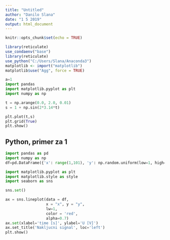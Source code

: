 ```yaml
---
title: "Untitled"
author: "Danilo Slana"
date: "1 5 2019"
output: html_document
---
```


```r
knitr::opts_chunk$set(echo = TRUE)
```


```r
library(reticulate)
use_condaenv("base")
library(reticulate)
use_python("C:/Users/Slana/Anaconda3")
matplotlib <- import("matplotlib")
matplotlib$use("Agg", force = TRUE)
```

```python
a=1
import pandas
import matplotlib.pyplot as plt
import numpy as np

t = np.arange(0.0, 2.0, 0.01)
s = 1 + np.sin(2*3.14*t)

plt.plot(t,s)
plt.grid(True)
plt.show()

```



## Python, primer za 1

```python
import pandas as pd
import numpy as np
df=pd.DataFrame({'x': range(1,101), 'y': np.random.uniform(low=1, high=3, size=100)})                 

import matplotlib.pyplot as plt
import matplotlib.style as style
import seaborn as sns

sns.set()

ax = sns.lineplot(data = df, 
                  x = "x", y = "y",
                  lw=1, 
                  color = 'red',
                  alpha=0.7)
ax.set(xlabel='time [s]', ylabel='U [V]')
ax.set_title('Nakljucni signal', loc='left')
plt.show()


```





